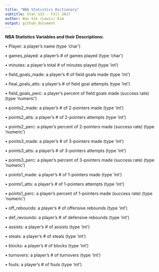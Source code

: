 ```yaml
---
title: "NBA Statistics Dictionary"
subtitle: Stat 133 - Fall 2017
author: Woo Sik (Lewis) Kim
output: github_document
---
```

**NBA Statistics Variables and their Descriptions:**
  
• Player: a player's name (type 'char')

• games_played: a player's # of games played (type 'char')

• minutes: a player's total # of minutes played (type 'int')

• field_goals_made: a player's # of field goals made (type 'int')

• fieal_goals_atts: a player's # of field goal attempts (type 'int')

• field_goals_perc: a player's percent of field goals made (success rate) (type 'numeric')

• points2_made: a player's # of 2-pointers made (type 'int')

• points2_atts: a player's # of 2-pointers attempts (type 'int')

• points2_perc: a player's percent of 2-pointers made (success rate) (type 'numeric')

• points3_made: a player's # of 3-pointers made (type 'int')

• points3_atts: a player's # of 3-pointers attempts (type 'int')

• points3_perc: a player's percent of 3-pointers made (success rate) (type 'numeric')

• points1_made: a player's # of 1-pointers made (type 'int')

• points1_atts: a player's # of 1-pointers attempts (type 'int')

• points1_perc: a player's percent of 1-pointers made (success rate) (type 'numeric')

• off_rebounds: a player's # of offensive rebounds (type 'int')

• def_revounds: a player's # of defensive rebounds (type 'int')

• assists: a player's # of assists (type 'int')

• steals: a player's # of steals (type 'int')

• blocks: a player's # of blocks (type 'int')

• turnovers: a player's # of turnovers (type 'int')

• fouls: a player's # of fouls (type 'int')
